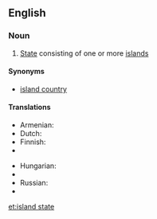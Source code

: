 ==English==
{{wikipedia}}

===Noun===
{{en-noun|head=[[island]] [[state]]}}

# [[State]] consisting of one or more [[island]]s

====Synonyms====
* [[island country]]

====Translations====
{{trans-top|state consisting of one or more islands}}
* Armenian: {{t-|hy|կղզի-պետություն|tr=kłzi-petutʿyun|sc=Armn}}
* Dutch: {{t-|nl|eilandstaat|m}}
* Finnish: {{t+|fi|saarivaltio}}
* {{trreq|French}}
{{trans-mid}}
* Hungarian: {{t-|hu|szigetország}}
* {{trreq|Portuguese}}
* Russian: {{t|ru|островное государство|n|tr=ostrovnóje gosudárstvo|sc=Cyrl}}
* {{trreq|Spanish}}
{{trans-bottom}}

[[et:island state]]